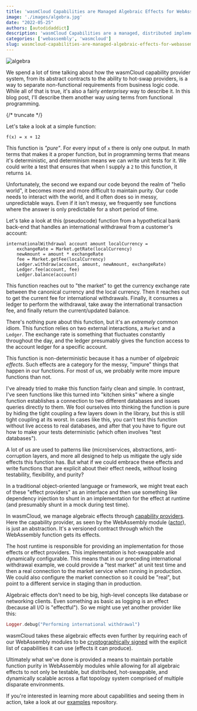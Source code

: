 ```yaml
---
title: 'wasmCloud Capabilities are Managed Algebraic Effects for WebAssembly Functions'
image: './images/algebra.jpg'
date: "2022-05-25"
authors: [autodidaddict]
description: 'wasmCloud Capabilities are a managed, distributed implementation of algebraic effects'
categories: ['webassembly', 'wasmcloud']
slug: wasmcloud-capabilities-are-managed-algebraic-effects-for-webassembly-functions
---
```


![algebra](./images/algebra.jpg)

We spend a lot of time talking about how the wasmCloud capability provider system, from its abstract contracts to the ability to hot-swap providers, is a way to separate non-functional requirements from business logic code. While all of that is true, it's also a fairly _enterprisey_ way to describe it. In this blog post, I'll describe them another way using terms from functional programming.

{/* truncate */}

Let's take a look at a simple function:

```
f(x) = x + 12
```

This function is _"pure"_. For every input of `x` there is only one output. In math terms that makes it a proper function, but in programming terms that means it's deterministic, and determinism means we can write unit tests for it. We could write a test that ensures that when I supply a `2` to this function, it returns `14`.

Unfortunately, the second we expand our code beyond the realm of "hello world", it becomes more and more difficult to maintain purity. Our code needs to interact with the world, and it often does so in messy, unpredictable ways. Even if it isn't messy, we frequently see functions where the answer is only predictable for a short period of time.

Let's take a look at this (pseudocode) function from a hypothetical bank back-end that handles an international withdrawal from a customer's account:

```
internationalWithdrawal account amount localCurrency =
    exchangeRate = Market.getRate(localCurrency)
    newAmount = amount * exchangeRate
    fee = Market.getFee(localCurrency)
    Ledger.withdraw(account, amount, newAmount, exchangeRate)
    Ledger.fee(account, fee)
    Ledger.balance(account)
```

This function reaches out to "the market" to get the currency exchange rate between the canonical currency and the local currency. Then it reaches out to get the current fee for international withdrawals. Finally, it consumes a ledger to perform the withdrawal, take away the international transaction fee, and finally return the current/updated balance.

There's nothing pure about this function, but it's an _extremely_ common idiom. This function relies on two external interactions, a `Market` and a `Ledger`. The exchange rate is something that fluctuates constantly throughout the day, and the ledger presumably gives the function access to the account ledger for a specific account.

This function is non-deterministic because it has a number of _algebraic effects_. Such effects are a category for the messy, "impure" things that happen in our functions. For most of us, we probably write more impure functions than not.

I've already tried to make this function fairly clean and simple. In contrast, I've seen functions like this turned into "kitchen sinks" where a single function establishes a connection to two different databases and issues queries directly to them. We fool ourselves into thinking the function is pure by hiding the tight coupling a few layers down in the library, but this is still tight coupling at its worst. In cases like this, you can't test this function without live access to real databases, and after that you have to figure out how to make your tests deterministic (which often involves "test databases").

A lot of us are used to patterns like (micro)services, abstractions, anti-corruption layers, and more all designed to help us mitigate the ugly side effects this function has. But what if we could embrace these effects and write functions that are explicit about their effect needs, _without_ losing testability, flexibility, and purity?

In a traditional object-oriented language or framework, we might treat each of these "effect providers" as an interface and then use something like dependency injection to shunt in an implementation for the effect at runtime (and presumably shunt in a mock during test time).

In wasmCloud, we manage algebraic effects through <u>[capability providers](https://wasmcloud.com/docs/0.82/concepts/capabilities)</u>. Here the capability provider, as seen by the WebAssembly module (<u>[actor](https://wasmcloud.com/docs/0.82/concepts/actors)</u>), is just an abstraction. It's a versioned contract through which the WebAssembly function gets its effects.

The host runtime is responsible for providing an implementation for those effects or effect providers. This implementation is hot-swappable and dynamically configurable. This means that in our preceding international withdrawal example, we could provide a "test market" at unit test time and then a real connection to the market service when running in production. We could also configure the market connection so it could be "real", but point to a different service in staging than in production.

Algebraic effects don't need to be big, high-level concepts like database or networking clients. Even something as basic as logging is an effect (because all I/O is "effectful"). So we might use yet another provider like this:

```elixir
Logger.debug("Performing international withdrawal")
```

wasmCloud takes these algebraic effects even further by requiring each of our WebAssembly modules to be <u>[cryptographically signed](https://wasmcloud.com/docs/hosts/security)</u> with the explicit list of capabilities it can use (effects it can produce).

Ultimately what we've done is provided a means to maintain portable function purity in WebAssembly modules while allowing for all algebraic effects to not only be testable, but distributed, hot-swappable, and dynamically scalable across a flat topology system comprised of multiple disparate environments.

If you're interested in learning more about capabilities and seeing them in action, take a look at our <u>[examples](https://github.com/wasmcloud/examples/)</u> repository.

